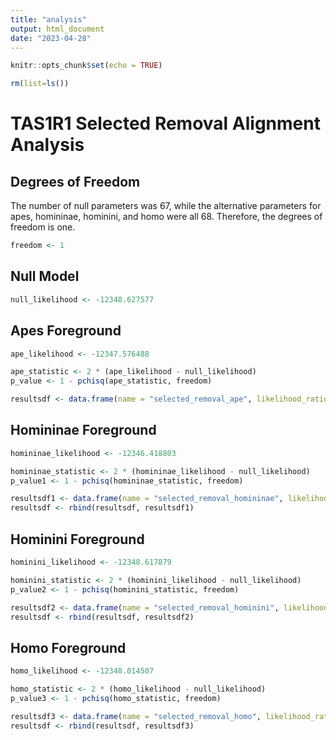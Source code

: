 ```yaml
---
title: "analysis"
output: html_document
date: "2023-04-28"
---
```


```r
knitr::opts_chunk$set(echo = TRUE)
```

```r
rm(list=ls())
```


# TAS1R1 Selected Removal Alignment Analysis 

## Degrees of Freedom 
The number of null parameters was 67, while the alternative parameters for apes, homininae, hominini, and homo were all 68. Therefore, the degrees of freedom is one. 
```r
freedom <- 1 
```

## Null Model
```r
null_likelihood <- -12348.627577
```

## Apes Foreground 
```r
ape_likelihood <- -12347.576488 

ape_statistic <- 2 * (ape_likelihood - null_likelihood)
p_value <- 1 - pchisq(ape_statistic, freedom) 

resultsdf <- data.frame(name = "selected_removal_ape", likelihood_ratio_test = ape_statistic, p_value = p_value)
```

## Homininae Foreground
```r
homininae_likelihood <- -12346.418803

homininae_statistic <- 2 * (homininae_likelihood - null_likelihood)
p_value1 <- 1 - pchisq(homininae_statistic, freedom) 

resultsdf1 <- data.frame(name = "selected_removal_homininae", likelihood_ratio_test = homininae_statistic, p_value = p_value1)
resultsdf <- rbind(resultsdf, resultsdf1)
```

## Hominini Foreground
```r
hominini_likelihood <- -12348.617879

hominini_statistic <- 2 * (hominini_likelihood - null_likelihood)
p_value2 <- 1 - pchisq(hominini_statistic, freedom) 

resultsdf2 <- data.frame(name = "selected_removal_hominini", likelihood_ratio_test = hominini_statistic, p_value = p_value2)
resultsdf <- rbind(resultsdf, resultsdf2)
```

## Homo Foreground
```r
homo_likelihood <- -12348.014507

homo_statistic <- 2 * (homo_likelihood - null_likelihood)
p_value3 <- 1 - pchisq(homo_statistic, freedom) 

resultsdf3 <- data.frame(name = "selected_removal_homo", likelihood_ratio_test = homo_statistic, p_value = p_value3)
resultsdf <- rbind(resultsdf, resultsdf3)
```










